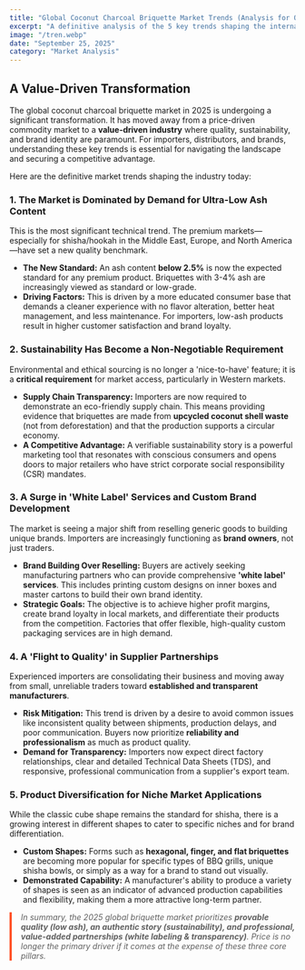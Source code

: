 ```yaml
---
title: "Global Coconut Charcoal Briquette Market Trends (Analysis for Q3 2025)"
excerpt: "A definitive analysis of the 5 key trends shaping the international coconut charcoal market in 2025, from the demand for low-ash content to the rise of white labeling."
image: "/tren.webp"
date: "September 25, 2025"
category: "Market Analysis"
---
```


## A Value-Driven Transformation
The global coconut charcoal briquette market in 2025 is undergoing a significant transformation. It has moved away from a price-driven commodity market to a **value-driven industry** where quality, sustainability, and brand identity are paramount. For importers, distributors, and brands, understanding these key trends is essential for navigating the landscape and securing a competitive advantage.

Here are the definitive market trends shaping the industry today:

### 1. The Market is Dominated by Demand for Ultra-Low Ash Content
This is the most significant technical trend. The premium markets—especially for shisha/hookah in the Middle East, Europe, and North America—have set a new quality benchmark.
- **The New Standard:** An ash content **below 2.5%** is now the expected standard for any premium product. Briquettes with 3-4% ash are increasingly viewed as standard or low-grade.
- **Driving Factors:** This is driven by a more educated consumer base that demands a cleaner experience with no flavor alteration, better heat management, and less maintenance. For importers, low-ash products result in higher customer satisfaction and brand loyalty.

### 2. Sustainability Has Become a Non-Negotiable Requirement
Environmental and ethical sourcing is no longer a 'nice-to-have' feature; it is a **critical requirement** for market access, particularly in Western markets.
- **Supply Chain Transparency:** Importers are now required to demonstrate an eco-friendly supply chain. This means providing evidence that briquettes are made from **upcycled coconut shell waste** (not from deforestation) and that the production supports a circular economy.
- **A Competitive Advantage:** A verifiable sustainability story is a powerful marketing tool that resonates with conscious consumers and opens doors to major retailers who have strict corporate social responsibility (CSR) mandates.

### 3. A Surge in 'White Label' Services and Custom Brand Development
The market is seeing a major shift from reselling generic goods to building unique brands. Importers are increasingly functioning as **brand owners**, not just traders.
- **Brand Building Over Reselling:** Buyers are actively seeking manufacturing partners who can provide comprehensive **'white label' services**. This includes printing custom designs on inner boxes and master cartons to build their own brand identity.
- **Strategic Goals:** The objective is to achieve higher profit margins, create brand loyalty in local markets, and differentiate their products from the competition. Factories that offer flexible, high-quality custom packaging services are in high demand.

### 4. A 'Flight to Quality' in Supplier Partnerships
Experienced importers are consolidating their business and moving away from small, unreliable traders toward **established and transparent manufacturers**.
- **Risk Mitigation:** This trend is driven by a desire to avoid common issues like inconsistent quality between shipments, production delays, and poor communication. Buyers now prioritize **reliability and professionalism** as much as product quality.
- **Demand for Transparency:** Importers now expect direct factory relationships, clear and detailed Technical Data Sheets (TDS), and responsive, professional communication from a supplier's export team.

### 5. Product Diversification for Niche Market Applications
While the classic cube shape remains the standard for shisha, there is a growing interest in different shapes to cater to specific niches and for brand differentiation.
- **Custom Shapes:** Forms such as **hexagonal, finger, and flat briquettes** are becoming more popular for specific types of BBQ grills, unique shisha bowls, or simply as a way for a brand to stand out visually.
- **Demonstrated Capability:** A manufacturer's ability to produce a variety of shapes is seen as an indicator of advanced production capabilities and flexibility, making them a more attractive long-term partner.

<blockquote style='border-left: 4px solid #FF5328; padding-left: 1rem; margin-left: 0; font-style: italic;'>
    <p>In summary, the 2025 global briquette market prioritizes <strong>provable quality (low ash), an authentic story (sustainability), and professional, value-added partnerships (white labeling & transparency)</strong>. Price is no longer the primary driver if it comes at the expense of these three core pillars.</p>
</blockquote>